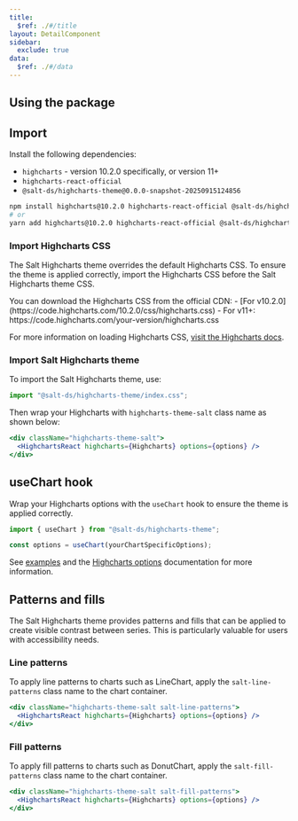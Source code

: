 ```yaml
---
title:
  $ref: ./#/title
layout: DetailComponent
sidebar:
  exclude: true
data:
  $ref: ./#/data
---
```


## Using the package

## Import

Install the following dependencies:

- `highcharts` - version 10.2.0 specifically, or version 11+
- `highcharts-react-official`
- `@salt-ds/highcharts-theme@0.0.0-snapshot-20250915124856`

```bash
npm install highcharts@10.2.0 highcharts-react-official @salt-ds/highcharts-theme@0.0.0-snapshot-20250915124856
# or
yarn add highcharts@10.2.0 highcharts-react-official @salt-ds/highcharts-theme@0.0.0-snapshot-20250915124856
```

### Import Highcharts CSS

The Salt Highcharts theme overrides the default Highcharts CSS. To ensure the theme is applied correctly, import the Highcharts CSS before the Salt Highcharts theme CSS.

<Callout title="Note">
  You can download the Highcharts CSS from the official CDN:
  - [For v10.2.0](https://code.highcharts.com/10.2.0/css/highcharts.css)
  - For v11+: https://code.highcharts.com/your-version/highcharts.css

For more information on loading Highcharts CSS, [visit the Highcharts docs](https://www.highcharts.com/docs/chart-design-and-style/style-by-css).

</Callout>

### Import Salt Highcharts theme

To import the Salt Highcharts theme, use:

```js
import "@salt-ds/highcharts-theme/index.css";
```

Then wrap your Highcharts with `highcharts-theme-salt` class name as shown below:

```jsx
<div className="highcharts-theme-salt">
  <HighchartsReact highcharts={Highcharts} options={options} />
</div>
```

## useChart hook

Wrap your Highcharts options with the `useChart` hook to ensure the theme is applied correctly.

```jsx
import { useChart } from "@salt-ds/highcharts-theme";

const options = useChart(yourChartSpecificOptions);
```

See [examples](./examples) and the [Highcharts options](https://www.highcharts.com/docs/getting-started/how-to-set-options) documentation for more information.

## Patterns and fills

The Salt Highcharts theme provides patterns and fills that can be applied to create visible contrast between series. This is particularly valuable for users with accessibility needs.

### Line patterns

To apply line patterns to charts such as LineChart, apply the `salt-line-patterns` class name to the chart container.

```jsx
<div className="highcharts-theme-salt salt-line-patterns">
  <HighchartsReact highcharts={Highcharts} options={options} />
</div>
```

### Fill patterns

To apply fill patterns to charts such as DonutChart, apply the `salt-fill-patterns` class name to the chart container.

```jsx
<div className="highcharts-theme-salt salt-fill-patterns">
  <HighchartsReact highcharts={Highcharts} options={options} />
</div>
```
